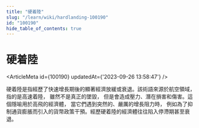```yaml
---
title: "硬着陸"
slug: "/learn/wiki/hardlanding-100190"
id: "100190"
hide_table_of_contents: true
---
```



# 硬着陸

<ArticleMeta id={100190} updatedAt={'2023-09-26 13:58:47'} />
<div className='border-solid border-b border-t-0 my-4 border-[var(--ifm-color-gray-300)]' />

硬着陸是指經歷了快速增長期後的顯著經濟放緩或衰退。該術語來源於航空領域， 指的是高速着陸， 雖然不是真正的墜毀， 但是會造成壓力、潛在損害和傷害。這個隱喻用於高飛的經濟體， 當它們遇到突然的、嚴厲的增長阻力時， 例如為了抑制通貨膨脹而引入的貨幣政策干預。經歷硬着陸的經濟體往往陷入停滯期甚至衰退。
